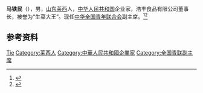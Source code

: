 '''马铁民'''（{{bd|？|}}），男，[[山东|山东]][[莱西|莱西]]人，[[中华人民共和国|中华人民共和国]]企业家，浩丰食品有限公司董事长，被誉为“生菜大王”。现任[[中华全国青年联合会|中华全国青年联合会]]副主席。<ref>{{Cite web|title=“新农人”马铁民：把生菜卖到迪拜去|url=https://www.thepaper.cn/newsDetail_forward_1682547|accessdate=2020-08-19|work=澎湃新闻|archive-date=2020-11-28|archive-url=https://web.archive.org/web/20201128230759/http://www.thepaper.cn/newsDetail_forward_1682547|dead-url=no}}</ref><ref>{{Cite web|title=“亚洲生菜大王”凭啥占据着韩国50%、新加坡90%的生菜进口市场|url=http://sannong.cctv.com/2020/05/07/ARTIxiIS6vaJ6urNci8md8Bd200507.shtml|accessdate=2020-08-19|work=央视网三农频道}}</ref>

== 参考资料 ==
{{reflist}}

{{中国人物小作品}}
{{中华全国青年联合会第十三届委员会}}

{{Authority control}}
{{DEFAULTSORT:Ma马}}
[[Category:马姓|Tie]]
[[Category:莱西人|Category:莱西人]]
[[Category:中華人民共和國企業家|Category:中華人民共和國企業家]]
[[Category:全国青联副主席|Category:全国青联副主席]]